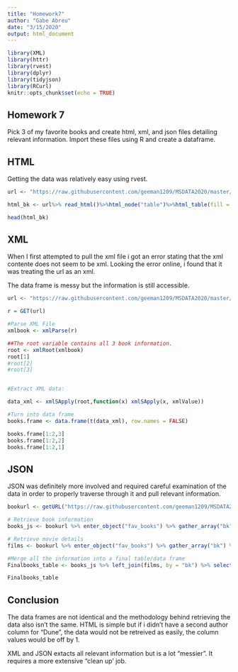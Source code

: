 ```yaml
---
title: "Homework7"
author: "Gabe Abreu"
date: "3/15/2020"
output: html_document
---
```


```r
library(XML)
library(httr)
library(rvest)
library(dplyr)
library(tidyjson)
library(RCurl)
knitr::opts_chunk$set(echo = TRUE)
```

## Homework 7

Pick 3 of my favorite books and create html, xml, and json files detailing relevant information. Import these files using R and create a dataframe.


## HTML

Getting the data was relatively easy using rvest. 
```r
url <- "https://raw.githubusercontent.com/geeman1209/MSDATA2020/master/DATA607/Week%207/books.html"

html_bk <- url%>% read_html()%>%html_node("table")%>%html_table(fill = TRUE)

head(html_bk)
```

## XML

When I first attempted to pull the xml file i got an error stating that the xml contente does not seem to be xml. Looking the error online, i found that it was treating the url as an xml. 

The data frame is messy but the information is still accessible.

```r

url <- "https://raw.githubusercontent.com/geeman1209/MSDATA2020/master/DATA607/Week%207/books.xml"

r = GET(url)

#Parse XML File
xmlbook <- xmlParse(r)

##The root variable contains all 3 book information. 
root <- xmlRoot(xmlbook)
root[1]
#root[2]
#root[3]


#Extract XML data:

data_xml <- xmlSApply(root,function(x) xmlSApply(x, xmlValue))

#Turn into data frame
books.frame <- data.frame(t(data_xml), row.names = FALSE)

books.frame[1:2,3]
books.frame[1:2,2]
books.frame[1:2,1]
```


## JSON
JSON was definitely more involved and required careful examination of the data in order to properly traverse through it and pull relevant information.

```r
bookurl <- getURL("https://raw.githubusercontent.com/geeman1209/MSDATA2020/master/DATA607/Week%207/books.json")

# Retrieve book information
books_js <- bookurl %>% enter_object("fav_books") %>% gather_array("bk") %>% spread_values(title = jstring("title"), author = jstring("author"), publisher = jstring("publisher"), year = jstring("year"), isbn = jstring("isbn"), quote = jstring("fav_quote"))

# Retrieve movie details
films <- bookurl %>% enter_object("fav_books") %>% gather_array("bk") %>% enter_object("film") %>% gather_array() %>% spread_values(film.title = jstring("name"),film.director = jstring("director"), film.year = jstring("year"))

#Merge all the information into a final table/data frame
Finalbooks_table <- books_js %>% left_join(films, by = "bk") %>% select(bk, title, author, year, isbn, quote, film.title, film.director, film.year)

Finalbooks_table

```
## Conclusion 

The data frames are not identical and the methodology behind retrieving the data also isn't the same. HTML is simple but if i didn't have a second author column for "Dune", the data would not be retreived as easily, the column values would be off by 1. 

XML and JSON extacts all relevant information but is a lot "messier". It requires a more extensive "clean up' job.
